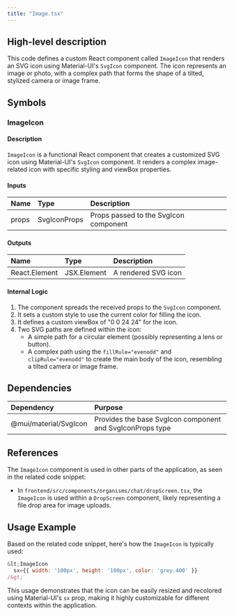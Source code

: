 ```yaml
---
title: "Image.tsx"
---
```


## High-level description
This code defines a custom React component called `ImageIcon` that renders an SVG icon using Material-UI's `SvgIcon` component. The icon represents an image or photo, with a complex path that forms the shape of a tilted, stylized camera or image frame.

## Symbols

### ImageIcon
#### Description
`ImageIcon` is a functional React component that creates a customized SVG icon using Material-UI's `SvgIcon` component. It renders a complex image-related icon with specific styling and viewBox properties.

#### Inputs
| Name | Type | Description |
|:-----|:-----|:------------|
| props | SvgIconProps | Props passed to the SvgIcon component |

#### Outputs
| Name | Type | Description |
|:-----|:-----|:------------|
| React.Element | JSX.Element | A rendered SVG icon |

#### Internal Logic
1. The component spreads the received props to the `SvgIcon` component.
2. It sets a custom style to use the current color for filling the icon.
3. It defines a custom viewBox of "0 0 24 24" for the icon.
4. Two SVG paths are defined within the icon:
   - A simple path for a circular element (possibly representing a lens or button).
   - A complex path using the `fillRule="evenodd"` and `clipRule="evenodd"` to create the main body of the icon, resembling a tilted camera or image frame.

## Dependencies
| Dependency | Purpose |
|:-----------|:--------|
| @mui/material/SvgIcon | Provides the base SvgIcon component and SvgIconProps type |

## References
The `ImageIcon` component is used in other parts of the application, as seen in the related code snippet:

- In `frontend/src/components/organisms/chat/dropScreen.tsx`, the `ImageIcon` is used within a `DropScreen` component, likely representing a file drop area for image uploads.

## Usage Example
Based on the related code snippet, here's how the `ImageIcon` is typically used:

```jsx
&lt;ImageIcon
  sx={{ width: '100px', height: '100px', color: 'grey.400' }}
/&gt;
```

This usage demonstrates that the icon can be easily resized and recolored using Material-UI's `sx` prop, making it highly customizable for different contexts within the application.